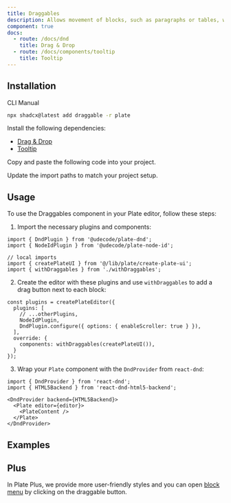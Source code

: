 ```yaml
---
title: Draggables
description: Allows movement of blocks, such as paragraphs or tables, within the editor.
component: true
docs:
  - route: /docs/dnd
    title: Drag & Drop
  - route: /docs/components/tooltip
    title: Tooltip
---
```


<ComponentPreview name="playground-demo" id="dnd" />

## Installation

<Tabs defaultValue="cli">

<TabsList>
<TabsTrigger value="cli">CLI</TabsTrigger>
<TabsTrigger value="manual">Manual</TabsTrigger>
</TabsList>
<TabsContent value="cli">

```bash
npx shadcx@latest add draggable -r plate
```

</TabsContent>

<TabsContent value="manual">

<Steps>

<Step>

Install the following dependencies:

- [Drag & Drop](/docs/dnd)
- [Tooltip](/docs/components/tooltip)

</Step>

<Step>

Copy and paste the following code into your project.

</Step>

<ComponentSource name="draggable" />
<ComponentSource src="src/registry/default/plate-ui/with-draggables.tsx" />

<Step>

Update the import paths to match your project setup.

</Step>

</Steps>

</TabsContent>

</Tabs>

## Usage

To use the Draggables component in your Plate editor, follow these steps:

1. Import the necessary plugins and components:

```tsx
import { DndPlugin } from '@udecode/plate-dnd';
import { NodeIdPlugin } from '@udecode/plate-node-id';

// local imports
import { createPlateUI } from '@/lib/plate/create-plate-ui';
import { withDraggables } from './withDraggables';
```

2. Create the editor with these plugins and use `withDraggables` to add a drag button next to each block:

```tsx
const plugins = createPlateEditor({
  plugins: [
    // ...otherPlugins,
    NodeIdPlugin,
    DndPlugin.configure({ options: { enableScroller: true } }),
  ],
  override: {
    components: withDraggables(createPlateUI()),
  }
});
```

3. Wrap your `Plate` component with the `DndProvider` from `react-dnd`:

```tsx
import { DndProvider } from 'react-dnd';
import { HTML5Backend } from 'react-dnd-html5-backend';

<DndProvider backend={HTML5Backend}>
  <Plate editor={editor}>
    <PlateContent />
  </Plate>
</DndProvider>
```

## Examples

<ComponentSource src="../../templates/plate-playground-template/src/components/plate-editor.tsx" />


## Plus

In Plate Plus, we provide more user-friendly styles and you can open [block menu](/docs/block-menu) by clicking on the draggable button.

<ComponentPreviewPro
  name="pro-iframe-demo"
  id="pro-code-block"
  component="basic-nodes"
/>
